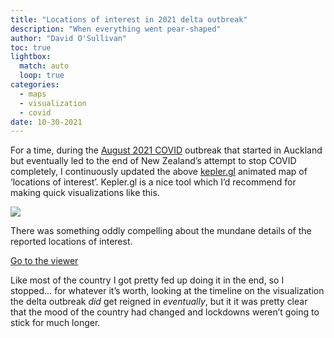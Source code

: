 ```yaml
---
title: "Locations of interest in 2021 delta outbreak"
description: "When everything went pear-shaped"
author: "David O'Sullivan"
toc: true
lightbox:
  match: auto
  loop: true
categories:
  - maps
  - visualization
  - covid
date: 10-30-2021
---
```


For a time, during the [August 2021 COVID](https://en.wikipedia.org/wiki/Timeline_of_the_COVID-19_pandemic_in_New_Zealand_(2021)#August_2021) outbreak that started in Auckland but eventually led to the end of New Zealand's attempt to stop COVID completely, I continuously updated the above [kepler.gl](https://kepler.gl/) animated map of 'locations of interest'. Kepler.gl is a nice tool which I'd recommend for making quick visualizations like this.

![](locations-of-interest.png)

There was something oddly compelling about the mundane details of the reported locations of interest.

[Go to the viewer](https://southosullivan.com/misc/loi.html){.button-link target="_blank"}

Like most of the country I got pretty fed up doing it in the end, so I stopped... for whatever it's worth, looking at the timeline on the visualization the delta outbreak _did_ get reigned in _eventually_, but it it was pretty clear that the mood of the country had changed and lockdowns weren't going to stick for much longer.
